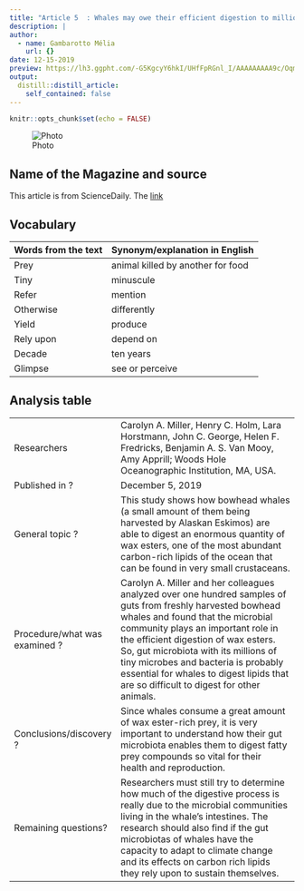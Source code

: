 ```yaml
---
title: "Article 5  : Whales may owe their efficient digestion to millions of tiny microbes "
description: |
author:
  - name: Gambarotto Mélia
    url: {}
date: 12-15-2019
preview: https://lh3.ggpht.com/-G5KgcyY6hkI/UHfFpRGnl_I/AAAAAAAAA9c/OqmwawBdbNs/s1600/jpg_biodiversite_03.jpg
output:
  distill::distill_article:
    self_contained: false
---
```


```r
knitr::opts_chunk$set(echo = FALSE)
```

![Photo](https://lh3.ggpht.com/-G5KgcyY6hkI/UHfFpRGnl_I/AAAAAAAAA9c/OqmwawBdbNs/s1600/jpg_biodiversite_03.jpg)


## Name of the Magazine and source
This article is from ScienceDaily. The [link](https://www.sciencedaily.com/releases/2019/12/191205130526.htm)

## Vocabulary

| Words from the text | Synonym/explanation in English |
| ------------------- | ------------------------------ |
|Prey |animal killed by another for food |
|Tiny |minuscule |
|Refer| mention|
|Otherwise| differently|
|Yield| produce|
|Rely upon| depend on|
|Decade| ten years|
|Glimpse| see or perceive|


## Analysis table

|                              |                                                                     |
| ---------------------------- | ------------------------------------------------------------------- |
| Researchers | Carolyn A. Miller, Henry C. Holm, Lara Horstmann, John C. George, Helen F. Fredricks, Benjamin A. S. Van Mooy, Amy Apprill; Woods Hole Oceanographic Institution, MA, USA.|
| Published in ? | December 5, 2019 |
| General topic ? | This study shows how bowhead whales (a small amount of them being harvested by Alaskan Eskimos) are able to digest an enormous quantity of wax esters, one of the most abundant carbon-rich lipids of the ocean that can be found in very small crustaceans.|
| Procedure/what was examined ?| Carolyn A. Miller and her colleagues analyzed over one hundred samples of guts from freshly harvested bowhead whales and found that the microbial community plays an important role in the efficient digestion of wax esters. So, gut microbiota with its millions of tiny microbes and bacteria is probably essential for whales to digest lipids that are so difficult to digest for other animals.|
| Conclusions/discovery ? | Since whales consume a great amount of wax ester-rich prey, it is very important to understand how their gut microbiota enables them to digest fatty prey compounds so vital for their health and reproduction. |
| Remaining questions? | Researchers must still try to determine how much of the digestive process is really due to the microbial communities living in the whale’s intestines. The research should also find if the gut microbiotas of whales have the capacity to adapt to climate change and its effects on carbon rich lipids they rely upon to sustain themselves.  


